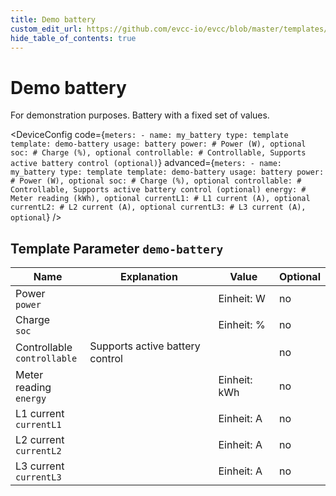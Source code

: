 ```yaml
---
title: Demo battery
custom_edit_url: https://github.com/evcc-io/evcc/blob/master/templates/definition/meter/demo-battery.yaml
hide_table_of_contents: true
---
```



# Demo battery

<div className="device-detail-container">
  <div className="device-detail-content">
    <DeviceFeatures features="" />

For demonstration purposes. Battery with a fixed set of values.


<DeviceConfig code={`meters:
    - name: my_battery
      type: template
      template: demo-battery
      usage: battery
      power: # Power (W), optional
      soc: # Charge (%), optional
      controllable: # Controllable, Supports active battery control (optional)`} advanced={`meters:
    - name: my_battery
      type: template
      template: demo-battery
      usage: battery
      power: # Power (W), optional
      soc: # Charge (%), optional
      controllable: # Controllable, Supports active battery control (optional)
      energy: # Meter reading (kWh), optional
      currentL1: # L1 current (A), optional
      currentL2: # L2 current (A), optional
      currentL3: # L3 current (A), optional`} />
  </div>
  <div className="device-detail-icon">
    <evcc-icon
      type="meter"
      name="demo-battery"
      size="400px"
      alt="Demo battery"
      className="device-detail-icon-img"
    ></evcc-icon>
  </div>
</div>

## Template Parameter `demo-battery`

| Name | Explanation | Value | Optional |
|-----------|-------------|-------|----------|
| Power<br/>`power` |  | Einheit: W | no |
| Charge<br/>`soc` |  | Einheit: % | no |
| Controllable<br/>`controllable` | Supports active battery control |  | no |
| Meter reading<br/>`energy` |  | Einheit: kWh | no |
| L1 current<br/>`currentL1` |  | Einheit: A | no |
| L2 current<br/>`currentL2` |  | Einheit: A | no |
| L3 current<br/>`currentL3` |  | Einheit: A | no |

